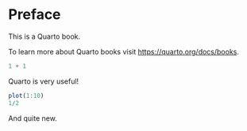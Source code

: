 # Preface {.unnumbered}

This is a Quarto book.

To learn more about Quarto books visit <https://quarto.org/docs/books>.

```r
1 + 1
```

Quarto is very useful!

```r
plot(1:10)
1/2
```

And quite new.
